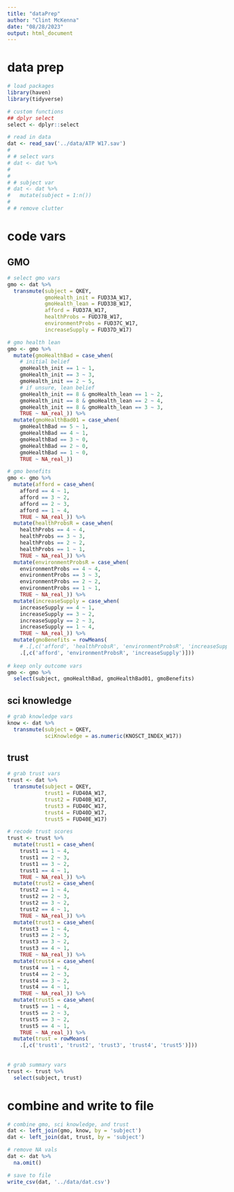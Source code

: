 ```yaml
---
title: "dataPrep"
author: "Clint McKenna"
date: "08/28/2023"
output: html_document
---
```


# data prep
```r

# load packages
library(haven)
library(tidyverse)

# custom functions
## dplyr select
select <- dplyr::select

# read in data
dat <- read_sav('../data/ATP W17.sav') 
# 
# # select vars
# dat <- dat %>%
#   
#   
# # subject var
# dat <- dat %>%
#   mutate(subject = 1:n())
# 
# # remove clutter


```

# code vars

## GMO
```r
# select gmo vars
gmo <- dat %>%
  transmute(subject = QKEY, 
            gmoHealth_init = FUD33A_W17, 
            gmoHealth_lean = FUD33B_W17,
            afford = FUD37A_W17,
            healthProbs = FUD37B_W17,
            environmentProbs = FUD37C_W17,
            increaseSupply = FUD37D_W17)

# gmo health lean
gmo <- gmo %>%
  mutate(gmoHealthBad = case_when(
    # initial belief
    gmoHealth_init == 1 ~ 1,
    gmoHealth_init == 3 ~ 3,
    gmoHealth_init == 2 ~ 5,
    # if unsure, lean belief
    gmoHealth_init == 8 & gmoHealth_lean == 1 ~ 2,
    gmoHealth_init == 8 & gmoHealth_lean == 2 ~ 4,
    gmoHealth_init == 8 & gmoHealth_lean == 3 ~ 3,
    TRUE ~ NA_real_)) %>%
  mutate(gmoHealthBad01 = case_when(
    gmoHealthBad == 5 ~ 1,
    gmoHealthBad == 4 ~ 1,
    gmoHealthBad == 3 ~ 0,
    gmoHealthBad == 2 ~ 0,
    gmoHealthBad == 1 ~ 0,
    TRUE ~ NA_real_))

# gmo benefits
gmo <- gmo %>%
  mutate(afford = case_when(
    afford == 4 ~ 1,
    afford == 3 ~ 2,
    afford == 2 ~ 3,
    afford == 1 ~ 4,
    TRUE ~ NA_real_)) %>%
  mutate(healthProbsR = case_when(
    healthProbs == 4 ~ 4,
    healthProbs == 3 ~ 3,
    healthProbs == 2 ~ 2,
    healthProbs == 1 ~ 1,
    TRUE ~ NA_real_)) %>%
  mutate(environmentProbsR = case_when(
    environmentProbs == 4 ~ 4,
    environmentProbs == 3 ~ 3,
    environmentProbs == 2 ~ 2,
    environmentProbs == 1 ~ 1,
    TRUE ~ NA_real_)) %>%
  mutate(increaseSupply = case_when(
    increaseSupply == 4 ~ 1,
    increaseSupply == 3 ~ 2,
    increaseSupply == 2 ~ 3,
    increaseSupply == 1 ~ 4,
    TRUE ~ NA_real_)) %>%
  mutate(gmoBenefits = rowMeans(
    # .[,c('afford', 'healthProbsR', 'environmentProbsR', 'increaseSupply')]))
    .[,c('afford', 'environmentProbsR', 'increaseSupply')]))
  
# keep only outcome vars
gmo <- gmo %>%
  select(subject, gmoHealthBad, gmoHealthBad01, gmoBenefits)


```


## sci knowledge
```r
# grab knowledge vars
know <- dat %>%
  transmute(subject = QKEY, 
            sciKnowledge = as.numeric(KNOSCT_INDEX_W17))

```

## trust
```r
# grab trust vars
trust <- dat %>%
  transmute(subject = QKEY, 
            trust1 = FUD40A_W17,
            trust2 = FUD40B_W17,
            trust3 = FUD40C_W17,
            trust4 = FUD40D_W17,
            trust5 = FUD40E_W17) 

# recode trust scores
trust <- trust %>%
  mutate(trust1 = case_when(
    trust1 == 1 ~ 4,
    trust1 == 2 ~ 3,
    trust1 == 3 ~ 2,
    trust1 == 4 ~ 1,
    TRUE ~ NA_real_)) %>%
  mutate(trust2 = case_when(
    trust2 == 1 ~ 4,
    trust2 == 2 ~ 3,
    trust2 == 3 ~ 2,
    trust2 == 4 ~ 1,
    TRUE ~ NA_real_)) %>%
  mutate(trust3 = case_when(
    trust3 == 1 ~ 4,
    trust3 == 2 ~ 3,
    trust3 == 3 ~ 2,
    trust3 == 4 ~ 1,
    TRUE ~ NA_real_)) %>%
  mutate(trust4 = case_when(
    trust4 == 1 ~ 4,
    trust4 == 2 ~ 3,
    trust4 == 3 ~ 2,
    trust4 == 4 ~ 1,
    TRUE ~ NA_real_)) %>%
  mutate(trust5 = case_when(
    trust5 == 1 ~ 4,
    trust5 == 2 ~ 3,
    trust5 == 3 ~ 2,
    trust5 == 4 ~ 1,
    TRUE ~ NA_real_)) %>%
  mutate(trust = rowMeans(
    .[,c('trust1', 'trust2', 'trust3', 'trust4', 'trust5')]))
  
  
# grab summary vars
trust <- trust %>%
  select(subject, trust)


```

# combine and write to file
```r
# combine gmo, sci knowledge, and trust
dat <- left_join(gmo, know, by = 'subject')
dat <- left_join(dat, trust, by = 'subject')

# remove NA vals
dat <- dat %>%
  na.omit()

# save to file
write_csv(dat, '../data/dat.csv')

```







